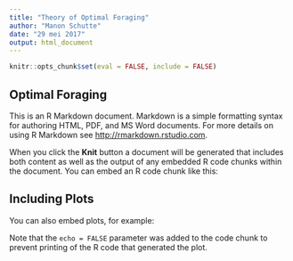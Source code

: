 ```yaml
---
title: "Theory of Optimal Foraging"
author: "Manon Schutte"
date: "29 mei 2017"
output: html_document
---
```


```r
knitr::opts_chunk$set(eval = FALSE, include = FALSE)
```

## Optimal Foraging

This is an R Markdown document. Markdown is a simple formatting syntax for authoring HTML, PDF, and MS Word documents. For more details on using R Markdown see <http://rmarkdown.rstudio.com>.

When you click the **Knit** button a document will be generated that includes both content as well as the output of any embedded R code chunks within the document. You can embed an R code chunk like this:


## Including Plots

You can also embed plots, for example:


Note that the `echo = FALSE` parameter was added to the code chunk to prevent printing of the R code that generated the plot.
